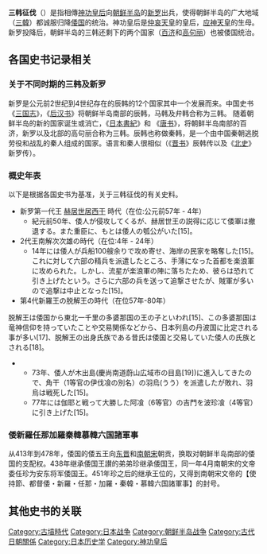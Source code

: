 {{unreferenced|time=2016-09-24T16:28:02+00:00}}
'''三韩征伐'''（{{jpn|j=三韓征伐|kn=さんかんせいばつ|rm=sankan seibatsu|f=y}}）是指相傳[[神功皇后|神功皇后]]向[[朝鲜半岛|朝鲜半岛]]的[[新罗|新罗]]出兵，使得朝鲜半岛的广大地域（[[三韓|三韓]]）都诚服归降[[倭国|倭国]]的统治。神功皇后是[[仲哀天皇|仲哀天皇]]的皇后，[[应神天皇|应神天皇]]的生母。新罗投降后，朝鲜半岛的三韩还剩下的两个国家（[[百济|百济]]和[[高句丽|高句丽]]）也被倭国统治。

==各国史书记录相关==
===关于不同时期的三韩及新罗===
新罗是公元前2世纪到4世纪存在的辰韩的12个国家其中一个发展而来。中国史书《[[三国志|三国志]]》，《[[后汉书|后汉书]]》将朝鲜半岛南部的辰韩，马韩及弁韩合称为三韩。 随着朝鲜半岛的新的国家诞生或消亡，《[[日本書紀|日本書紀]]》和 《[[唐书|唐书]]》，将朝鲜半岛南部的百济，新罗以及北部的高句丽合称为三韩。辰韩也称做秦韩，是一个由中国秦朝逃脱劳役和战乱的秦人组成的国家。语言和秦人很相似（《[[晋书|晋书]]》辰韩传以及《[[北史|北史]]》新罗传）。

===概史年表===
以下是根据各国史书为基准，关于三韩征伐的有关史料。
*新罗第一代王 [[赫居世居西干|赫居世居西干]] 時代（在位:公元前57年 - 4年）
**紀元前50年、倭人が侵攻してくるが、赫居世王の説得に応じて倭軍は撤退する。また重臣に、もとは倭人の瓠公がいた[15]。
*2代王南解次次雄の時代（在位:4年 - 24年）
**14年には倭人が兵船100艘余りで攻め寄せ、海岸の民家を略奪した[15]。これに対して六部の精兵を派遣したところ、手薄になった首都を楽浪軍に攻められた。しかし、流星が楽浪軍の陣に落ちたため、彼らは恐れて引き上げたという。さらに六部の兵を送って追撃させたが、賊軍が多いので追撃は中止となった[15]。
*第4代新羅王の脱解王の時代（在位57年-80年）
脱解王は倭国から東北一千里の多婆那国の王の子といわれ[15]、この多婆那国は竜神信仰を持っていたことや交易関係などから、日本列島の丹波国に比定される事が多い[17]、脱解王の出身氏族である昔氏は倭国と交易していた倭人の氏族とされる[18]。
**73年、倭人が木出島(慶尚南道蔚山広域市の目島[19])に進入してきたので、角干（1等官の伊伐飡の別名）の羽烏(うう）を派遣したが敗れ、羽烏は戦死した[15]。
**77年には伽耶と戦って大勝した阿飡（6等官）の吉門を波珍飡（4等官）に引き上げた[15]。

===倭新羅任那加羅秦韓慕韓六国諸軍事===
从413年到478年，倭国的倭五王向[[东晋|东晋]]和[[南朝宋|南朝宋]]朝贡，换取对朝鲜半岛南部的倭国的支配权。438年继承倭国王讃的弟弟珍继承倭国王，同一年4月南朝宋的文帝委任珍为安东将军倭国王。451年珍之后的继承王位的，又得到南朝宋文帝的【使持節、都督倭・新羅・任那・加羅・秦韓・慕韓六国諸軍事】的封号。

==其他史书的关联==
{{reflist}}

{{DEFAULTSORT:Sankan seibatsu}}
[[Category:古墳時代|Category:古墳時代]]
[[Category:日本战争|Category:日本战争]]
[[Category:朝鲜半岛战争|Category:朝鲜半岛战争]]
[[Category:古代日朝關係|Category:古代日朝關係]]
[[Category:日本历史学|Category:日本历史学]]
[[Category:神功皇后|Category:神功皇后]]